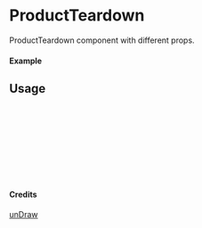 
<Meta of={ProductTeardown} title="unDraw/ProductTeardown" />

# ProductTeardown

ProductTeardown component with different props.

#### Example

<Canvas of={ProductTeardown.Primary} />

## Usage

```ts
import { ProductTeardown } from "yadl-ui";

const Example = () => {
  return (
      <ProductTeardown />
  );
};

export default Example;
```

#### Credits
[unDraw](https://undraw.co/illustrations)
